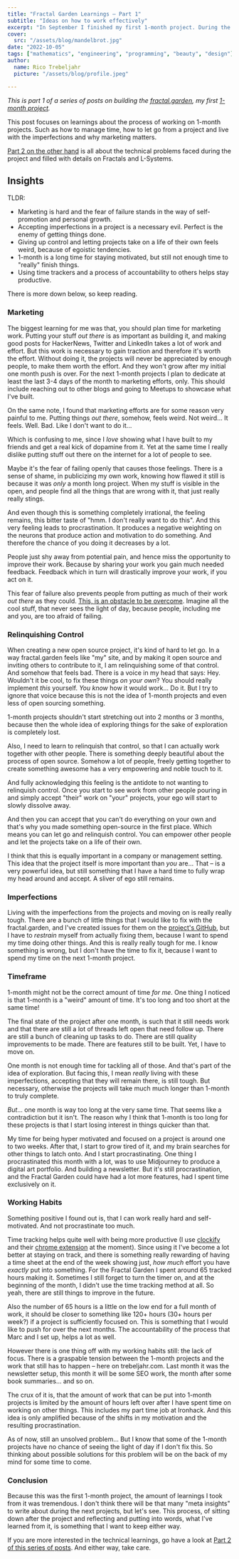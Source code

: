 ```yaml
---
title: "Fractal Garden Learnings – Part 1"
subtitle: "Ideas on how to work effectively"
excerpt: "In September I finished my first 1-month project. During the process I learned a lot about how I approach work and this post is a reflection and documentation on the process."
cover: 
  src: "/assets/blog/mandelbrot.jpg"
date: "2022-10-05"
tags: ["mathematics", "engineering", "programming", "beauty", "design"]
author:
  name: Rico Trebeljahr
  picture: "/assets/blog/profile.jpeg"

---
```


*This is part 1 of a series of posts on building the [fractal.garden](https://fractal.garden), my first [1-month project](/1-month-projects).*


This post focuses on learnings about the process of working on 1-month projects. Such as how to manage time, how to let go from a project and live with the imperfections and why marketing matters.

[Part 2 on the other hand](/posts/fractal-learnings-2) is all about the technical problems faced during the project and filled with details on Fractals and L-Systems.

## Insights

TLDR: 
- Marketing is hard and the fear of failure stands in the way of self-promotion and personal growth.
- Accepting imperfections in a project is a necessary evil. Perfect is the enemy of getting things done. 
- Giving up control and letting projects take on a life of their own feels weird, because of egoistic tendencies.
- 1-month is a long time for staying motivated, but still not enough time to "really" finish things.
- Using time trackers and a process of accountability to others helps stay productive.

There is more down below, so keep reading. 

### Marketing

The biggest learning for me was that, you should plan time for marketing work. Putting your stuff *out there* is as important as building it, and making good posts for HackerNews, Twitter and LinkedIn takes a lot of work and effort. But this work is necessary to gain traction and therefore it's worth the effort. Without doing it, the projects will never be appreciated by enough people, to make them worth the effort. And they won't grow after my initial one month push is over. For the next 1-month projects I plan to dedicate at least the last 3-4 days of the month to marketing efforts, only. This should include reaching out to other blogs and going to Meetups to showcase what I've built.

On the same note, I found that marketing efforts are for some reason very painful to me. Putting things *out there*, somehow, feels weird. Not weird... It feels. Well. Bad. Like I don't want to do it... 

Which is confusing to me, since I *love* showing what I have built to my friends and get a real kick of dopamine from it. Yet at the same time I really dislike putting stuff out there on the internet for a lot of people to see. 

Maybe it's the fear of failing openly that causes those feelings. There is a sense of shame, in publicizing my own work,  knowing how flawed it still is because it was *only* a month long project. When my stuff is visible in the open, and people find all the things that are wrong with it, that just really really stings. 

And even though this is something completely irrational, the feeling remains, this bitter taste of "hmm. I don't really want to do this". And this very feeling leads to procrastination. It produces a negative weighting on the neurons that produce action and motivation to do something. And therefore the chance of you doing it decreases by a lot.

People just shy away from potential pain, and hence miss the opportunity to improve their work. Because by sharing your work you gain much needed feedback. Feedback which in turn will drastically improve your work, if you act on it. 

This fear of failure also prevents people from putting as much of their work *out there* as they could. [This, is an obstacle to be overcome](/posts/fundamental-problems). Imagine all the cool stuff, that never sees the light of day, because people, including me and you, are too afraid of failing.

### Relinquishing Control

When creating a new open source project, it's kind of hard to let go. In a way fractal.garden feels like "my" site, and by making it open source and inviting others to contribute to it, I am relinquishing some of that control. And somehow that feels bad. There is a voice in my head that says: Hey. Wouldn't it be cool, to fix these things *on your own*? You should really implement *this* yourself. *You know* how it would work... Do it. But I try to ignore that voice because this is not the idea of 1-month projects and even less of open sourcing something. 

1-month projects shouldn't start stretching out into 2 months or 3 months, because then the whole idea of exploring things for the sake of exploration is completely lost. 

Also, I need to learn to relinquish that control, so that I can actually work together with other people. There is something deeply beautiful about the process of open source. Somehow a lot of people, freely getting together to create something awesome has a very empowering and noble touch to it. 

And fully acknowledging this feeling is the antidote to not wanting to relinquish control. Once you start to see work from other people pouring in and simply accept "their" work on "your" projects, your ego will start to slowly dissolve away.

And then you can accept that you can't do everything on your own and that's why you made something open-source in the first place. Which means you can let go and relinquish control. You can empower other people and let the projects take on a life of their own. 

I think that this is equally important in a company or management setting. This idea that the project itself is more important than *you* are... That – is a very powerful idea, but still something that I have a hard time to fully wrap my head around and accept. A sliver of ego still remains. 

### Imperfections

Living with the imperfections from the projects and moving on is really really tough. There are a bunch of little things that I would like to fix with the fractal.garden, and I've created issues for them on the [project's GitHub](https://github.com/trebeljahr/fractal-garden), but I have to *restrain* myself from actually fixing them, because I want to spend my time doing other things. And this is really really tough for me. I know something is wrong, but I don't have the time to fix it, because I want to spend my time on the next 1-month project.

### Timeframe

1-month might not be the correct amount of time *for me*. One thing I noticed is that 1-month is a "weird" amount of time. It's too long and too short at the same time! 

The final state of the project after one month, is such that it still needs work and that there are still a lot of threads left open that need follow up. There are still a bunch of cleaning up tasks to do. There are still quality improvements to be made. There are features still to be built. Yet, I have to move on.

One month is not enough time for tackling all of those. And that's part of the idea of exploration. But facing this, I mean *really* living with these imperfections, accepting that they will remain there, is still tough. But necessary, otherwise the projects will take much much longer than 1-month to truly complete.

*But*... one month is way too long at the very same time. That seems like a contradiction but it isn't. The reason why I think that 1-month is too long for these projects is that I start losing interest in things quicker than that. 

My time for being hyper motivated and focused on a project is around one to two weeks. After that, I start to grow tired of it, and my brain searches for other things to latch onto. And I start procrastinating. One thing I procrastinated this month with a lot, was to use Midjourney to produce a digital art portfolio. And building a newsletter. But it's still procrastination, and the Fractal Garden could have had a lot more features, had I spent time exclusively on it. 

### Working Habits

Something positive I found out is, that I can work really hard and self-motivated. And not procrastinate too much. 

Time tracking helps quite well with being more productive (I use [clockify](https://clockify.me/) and their [chrome extension](https://clockify.me/chrome-time-tracking) at the moment). Since using it I've become a lot better at staying on track, and there is something really rewarding of having a time sheet at the end of the week showing just, *how much* effort you have *exactly* put into something. For the Fractal Garden I spent around 65 tracked hours making it. Sometimes I still forget to turn the timer on, and at the beginning of the month, I didn't use the time tracking method at all. So yeah, there are still things to improve in the future.

Also the number of 65 hours is a little on the low end for a full month of work, it should be closer to something like 120+ hours (30+ hours per week?) if a project is sufficiently focused on. This is something that I would like to push for over the next months. The accountability of the process that Marc and I set up, helps a lot as well. 

However there is one thing off with my working habits still: the lack of focus. There is a graspable tension between the 1-month projects and the work that still has to happen – here on trebeljahr.com. Last month it was the newsletter setup, this month it will be some SEO work, the month after some book summaries... and so on.

The crux of it is, that the amount of work that can be put into 1-month projects is limited by the amount of hours left over after I have spent time on working on other things. This includes my part time job at Ironhack. And this idea is only amplified because of the shifts in my motivation and the resulting procrastination.

As of now, still an unsolved problem... But I know that some of the 1-month projects have no chance of seeing the light of day if I don't fix this. So thinking about possible solutions for this problem will be on the back of my mind for some time to come.

### Conclusion

Because this was the first 1-month project, the amount of learnings I took from it was tremendous. I don't think there will be that many "meta insights" to write about during the next projects, but let's see. This process, of sitting down after the project and reflecting and putting into words, what I've learned from it, is something that I want to keep either way. 

If you are more interested in the technical learnings, go have a look at [Part 2 of this series of posts](/posts/fractal-learnings-2). And either way, take care.

